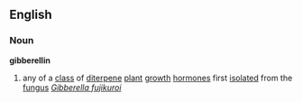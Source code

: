 ==English==
===Noun===
{{wikipedia}}
'''gibberellin'''
#{{biochemistry}} any of a [[class]] of [[diterpene]] [[plant]] [[growth]] [[hormone]]s first [[isolated]] from the [[fungus]] ''[[Gibberella fujikuroi]]''